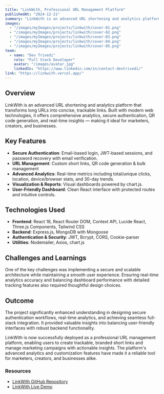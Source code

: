 ```yaml
---
title: "LinkWith, Professional URL Management Platform"
publishedAt: "2024-12-21"
summary: "LinkWith is an advanced URL shortening and analytics platform offering secure authentication, customizable links, and detailed insights, built using React, Express, and MongoDB."
images:
  - "/images/myImages/projects/linkwith/cover-01.png"
  - "/images/myImages/projects/linkwith/cover-02.png"
  - "/images/myImages/projects/linkwith/cover-03.png"
  - "/images/myImages/projects/linkwith/cover-04.png"
  - "/images/myImages/projects/linkwith/cover-05.png"
team:
  - name: "Dev Trivedi"
    role: "Full Stack Developer"
    avatar: "/images/avatar.jpg"
    linkedIn: "https://www.linkedin.com/in/contact-devtrivedi/"
link: "https://linkwith.vercel.app/"
---
```


## Overview

LinkWith is an advanced URL shortening and analytics platform that transforms long URLs into concise, trackable links. Built with modern web technologies, it offers comprehensive analytics, secure authentication, QR code generation, and real-time insights — making it ideal for marketers, creators, and businesses.

## Key Features

- **Secure Authentication**: Email-based login, JWT-based sessions, and password recovery with email verification.
- **URL Management**: Custom short links, QR code generation & bulk management
- **Advanced Analytics**: Real-time metrics including total/unique clicks, location, device/browser stats, and 30-day trends.
- **Visualization & Reports**: Visual dashboards powered by chart.js.
- **User-Friendly Dashboard**: Clean React interface with protected routes and intuitive controls.

## Technologies Used

- **Frontend**: React 18, React Router DOM, Context API, Lucide React, Three.js Components, Tailwind CSS
- **Backend**: Express.js, MongoDB with Mongoose
- **Authentication & Security**: JWT, Bcrypt, CORS, Cookie-parser
- **Utilities**: Nodemailer, Axios, chart.js

## Challenges and Learnings

One of the key challenges was implementing a secure and scalable architecture while maintaining a smooth user experience. Ensuring real-time analytics accuracy and balancing dashboard performance with detailed tracking features also required thoughtful design choices.

## Outcome

The project significantly enhanced understanding in designing secure authentication workflows, real-time analytics, and achieving seamless full-stack integration. It provided valuable insights into balancing user-friendly interfaces with robust backend functionality.

LinkWith is now successfully deployed as a professional URL management platform, enabling users to create trackable, branded short links and manage marketing campaigns with actionable insights. The platform's advanced analytics and customization features have made it a reliable tool for marketers, creators, and businesses alike.


### Resources
- [LinkWith GitHub Repository](https://github.com/IamDevTrivedi/LinkWith)
- [LinkWith Live Demo](https://linkwith.vercel.app/)

